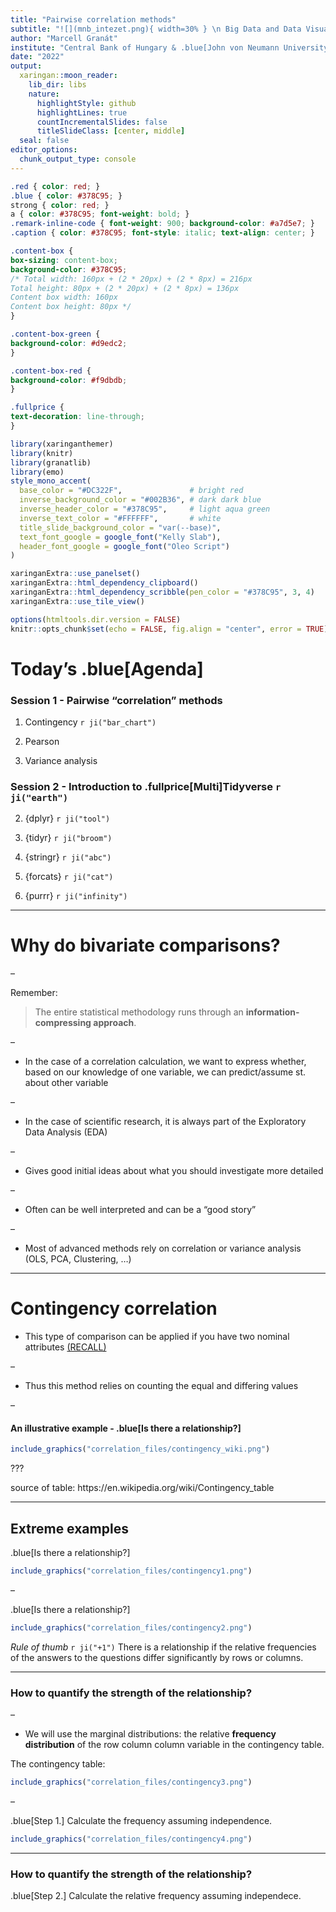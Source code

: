 ```yaml
---
title: "Pairwise correlation methods"
subtitle: "![](mnb_intezet.png){ width=30% } \n Big Data and Data Visualisation"
author: "Marcell Granát"
institute: "Central Bank of Hungary & .blue[John von Neumann University]"
date: "2022"
output:
  xaringan::moon_reader:
    lib_dir: libs
    nature:
      highlightStyle: github
      highlightLines: true
      countIncrementalSlides: false
      titleSlideClass: [center, middle]
  seal: false
editor_options: 
  chunk_output_type: console
---
```


```css
.red { color: red; }
.blue { color: #378C95; }
strong { color: red; }
a { color: #378C95; font-weight: bold; }
.remark-inline-code { font-weight: 900; background-color: #a7d5e7; }
.caption { color: #378C95; font-style: italic; text-align: center; }

.content-box { 
box-sizing: content-box;
background-color: #378C95;
/* Total width: 160px + (2 * 20px) + (2 * 8px) = 216px
Total height: 80px + (2 * 20px) + (2 * 8px) = 136px
Content box width: 160px
Content box height: 80px */
}

.content-box-green {
background-color: #d9edc2;
}

.content-box-red {
background-color: #f9dbdb;
}

.fullprice {
text-decoration: line-through;
}
```

```r
library(xaringanthemer)
library(knitr)
library(granatlib)
library(emo)
style_mono_accent(
  base_color = "#DC322F",               # bright red
  inverse_background_color = "#002B36", # dark dark blue
  inverse_header_color = "#378C95",     # light aqua green
  inverse_text_color = "#FFFFFF",       # white
  title_slide_background_color = "var(--base)",
  text_font_google = google_font("Kelly Slab"),
  header_font_google = google_font("Oleo Script")
)

xaringanExtra::use_panelset()
xaringanExtra::html_dependency_clipboard()
xaringanExtra::html_dependency_scribble(pen_color = "#378C95", 3, 4)
xaringanExtra::use_tile_view()
```

```r
options(htmltools.dir.version = FALSE)
knitr::opts_chunk$set(echo = FALSE, fig.align = "center", error = TRUE)
```


# Today's .blue[Agenda]

### Session 1 - Pairwise "correlation" methods

1. Contingency `r ji("bar_chart")`

2. Pearson 

3. Variance analysis

### Session 2 - Introduction to .fullprice[Multi]Tidyverse `r ji("earth")`


2. {dplyr} `r ji("tool")`

3. {tidyr} `r ji("broom")`

4. {stringr} `r ji("abc")`

5. {forcats} `r ji("cat")`

6. {purrr} `r ji("infinity")`

---

# Why do bivariate comparisons?

--

Remember:

> The entire statistical methodology runs through an **information-compressing approach**.

--

- In the case of a correlation calculation, we want to express whether, based on our knowledge of one variable, we can predict/assume st. about other variable

--

- In the case of scientific research, it is always part of the Exploratory Data Analysis (EDA)

--

  - Gives good initial ideas about what you should investigate more detailed

--
  
  - Often can be well interpreted and can be a "good story"

--
    
- Most of advanced methods rely on correlation or variance analysis (OLS, PCA, Clustering, ...)

---

# Contingency correlation

- This type of comparison can be applied if you have two nominal attributes [(RECALL)](https://marcellgranat.github.io/big_data2022/introduction-to-statistics.html#13)

--

- Thus this method relies on counting the equal and differing values
  
--

#### An illustrative example - .blue[Is there a relationship?]

```r
include_graphics("correlation_files/contingency_wiki.png")
```

???

source of table: https://en.wikipedia.org/wiki/Contingency_table

---

## Extreme examples

.blue[Is there a relationship?]

```r
include_graphics("correlation_files/contingency1.png")
```

--

.blue[Is there a relationship?]

```r
include_graphics("correlation_files/contingency2.png")
```

*Rule of thumb* `r ji("+1")` There is a relationship if the relative frequencies of the answers to the questions differ significantly by rows or columns.

---

### How to quantify the strength of the relationship?

--

- We will use the marginal distributions: the relative **frequency distribution** of the row column column variable in the contingency table.

The contingency table:

```r
include_graphics("correlation_files/contingency3.png")
```

--

.blue[Step 1.] Calculate the frequency assuming independence.

```r
include_graphics("correlation_files/contingency4.png")
```

---

### How to quantify the strength of the relationship?

.blue[Step 2.] Calculate the relative frequency assuming independece.



